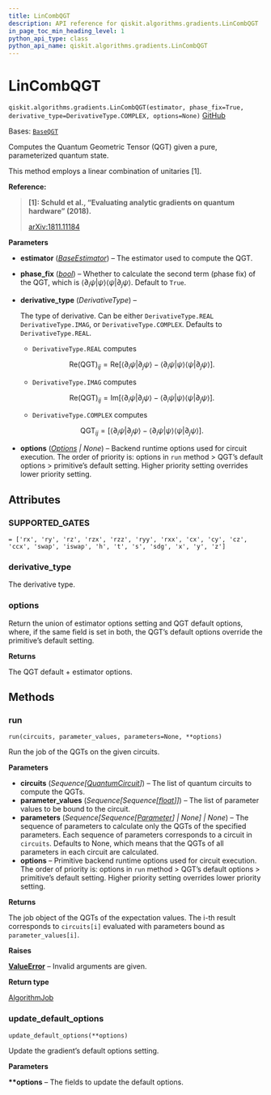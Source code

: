 ```yaml
---
title: LinCombQGT
description: API reference for qiskit.algorithms.gradients.LinCombQGT
in_page_toc_min_heading_level: 1
python_api_type: class
python_api_name: qiskit.algorithms.gradients.LinCombQGT
---
```


# LinCombQGT

<span id="qiskit.algorithms.gradients.LinCombQGT" />

`qiskit.algorithms.gradients.LinCombQGT(estimator, phase_fix=True, derivative_type=DerivativeType.COMPLEX, options=None)` [GitHub](https://github.com/qiskit/qiskit/tree/stable/0.46/qiskit/algorithms/gradients/lin_comb/lin_comb_qgt.py "view source code")

Bases: [`BaseQGT`](qiskit.algorithms.gradients.BaseQGT "qiskit.algorithms.gradients.base.base_qgt.BaseQGT")

Computes the Quantum Geometric Tensor (QGT) given a pure, parameterized quantum state.

This method employs a linear combination of unitaries \[1].

**Reference:**

> **\[1]: Schuld et al., “Evaluating analytic gradients on quantum hardware” (2018).**
>
> [arXiv:1811.11184](https://arxiv.org/pdf/1811.11184.pdf)

**Parameters**

*   **estimator** ([*BaseEstimator*](qiskit.primitives.BaseEstimator "qiskit.primitives.BaseEstimator")) – The estimator used to compute the QGT.

*   **phase\_fix** ([*bool*](https://docs.python.org/3/library/functions.html#bool "(in Python v3.12)")) – Whether to calculate the second term (phase fix) of the QGT, which is $\langle\partial_i \psi | \psi \rangle \langle\psi | \partial_j \psi \rangle$. Default to `True`.

*   **derivative\_type** (*DerivativeType*) –

    The type of derivative. Can be either `DerivativeType.REAL` `DerivativeType.IMAG`, or `DerivativeType.COMPLEX`. Defaults to `DerivativeType.REAL`.

    *   `DerivativeType.REAL` computes

    $$
    \mathrm{Re(QGT)}_{ij}= \mathrm{Re}[\langle \partial_i \psi | \partial_j \psi \rangle
        - \langle\partial_i \psi | \psi \rangle \langle\psi | \partial_j \psi \rangle].
    $$

    *   `DerivativeType.IMAG` computes

    $$
    \mathrm{Re(QGT)}_{ij}= \mathrm{Im}[\langle \partial_i \psi | \partial_j \psi \rangle
        - \langle\partial_i \psi | \psi \rangle \langle\psi | \partial_j \psi \rangle].
    $$

    *   `DerivativeType.COMPLEX` computes

    $$
    \mathrm{QGT}_{ij}= [\langle \partial_i \psi | \partial_j \psi \rangle
        - \langle\partial_i \psi | \psi \rangle \langle\psi | \partial_j \psi \rangle].
    $$

*   **options** ([*Options*](qiskit.providers.Options "qiskit.providers.Options") *| None*) – Backend runtime options used for circuit execution. The order of priority is: options in `run` method > QGT’s default options > primitive’s default setting. Higher priority setting overrides lower priority setting.

## Attributes

<span id="qiskit.algorithms.gradients.LinCombQGT.SUPPORTED_GATES" />

### SUPPORTED\_GATES

`= ['rx', 'ry', 'rz', 'rzx', 'rzz', 'ryy', 'rxx', 'cx', 'cy', 'cz', 'ccx', 'swap', 'iswap', 'h', 't', 's', 'sdg', 'x', 'y', 'z']`

<span id="qiskit.algorithms.gradients.LinCombQGT.derivative_type" />

### derivative\_type

The derivative type.

<span id="qiskit.algorithms.gradients.LinCombQGT.options" />

### options

Return the union of estimator options setting and QGT default options, where, if the same field is set in both, the QGT’s default options override the primitive’s default setting.

**Returns**

The QGT default + estimator options.

## Methods

### run

<span id="qiskit.algorithms.gradients.LinCombQGT.run" />

`run(circuits, parameter_values, parameters=None, **options)`

Run the job of the QGTs on the given circuits.

**Parameters**

*   **circuits** (*Sequence\[*[*QuantumCircuit*](qiskit.circuit.QuantumCircuit "qiskit.circuit.QuantumCircuit")*]*) – The list of quantum circuits to compute the QGTs.
*   **parameter\_values** (*Sequence\[Sequence\[*[*float*](https://docs.python.org/3/library/functions.html#float "(in Python v3.12)")*]]*) – The list of parameter values to be bound to the circuit.
*   **parameters** (*Sequence\[Sequence\[*[*Parameter*](qiskit.circuit.Parameter "qiskit.circuit.Parameter")*] | None] | None*) – The sequence of parameters to calculate only the QGTs of the specified parameters. Each sequence of parameters corresponds to a circuit in `circuits`. Defaults to None, which means that the QGTs of all parameters in each circuit are calculated.
*   **options** – Primitive backend runtime options used for circuit execution. The order of priority is: options in `run` method > QGT’s default options > primitive’s default setting. Higher priority setting overrides lower priority setting.

**Returns**

The job object of the QGTs of the expectation values. The i-th result corresponds to `circuits[i]` evaluated with parameters bound as `parameter_values[i]`.

**Raises**

[**ValueError**](https://docs.python.org/3/library/exceptions.html#ValueError "(in Python v3.12)") – Invalid arguments are given.

**Return type**

[AlgorithmJob](qiskit.algorithms.AlgorithmJob "qiskit.algorithms.AlgorithmJob")

### update\_default\_options

<span id="qiskit.algorithms.gradients.LinCombQGT.update_default_options" />

`update_default_options(**options)`

Update the gradient’s default options setting.

**Parameters**

**\*\*options** – The fields to update the default options.

